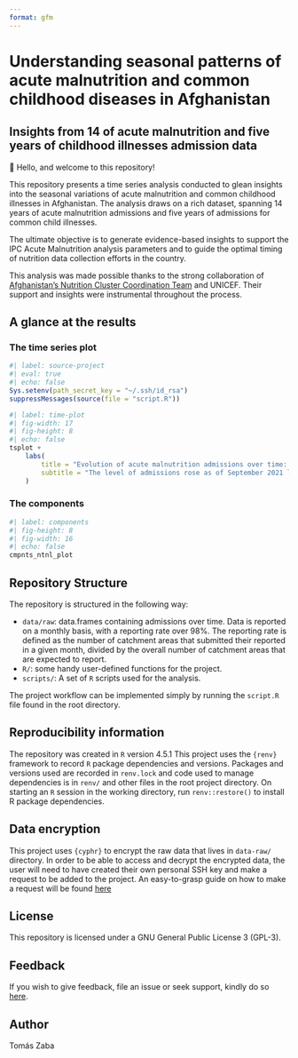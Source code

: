 ```yaml
---
format: gfm
---
```


# Understanding seasonal patterns of acute malnutrition and common childhood diseases in Afghanistan

## Insights from 14 of acute malnutrition and five years of childhood illnesses admission data
👋 Hello, and welcome to this repository!

This repository presents a time series analysis conducted to glean insights into the seasonal variations of acute malnutrition and common childhood illnesses in Afghanistan. The analysis draws on a rich dataset, spanning 14 years of acute malnutrition admissions and five years of admissions for common child illnesses. 

The ultimate objective is to generate evidence-based insights to support the IPC Acute Malnutrition analysis parameters and to guide the optimal timing of nutrition data collection efforts in the country.

::: {.callout-note}

This analysis was made possible thanks to the strong collaboration of [Afghanistan’s Nutrition Cluster Coordination Team](https://www.nutritioncluster.net/country/afghanistan) and UNICEF. Their support and insights were instrumental throughout the process. 

:::

## A glance at the results 
### The time series plot
```r
#| label: source-project
#| eval: true
#| echo: false
Sys.setenv(path_secret_key = "~/.ssh/id_rsa")
suppressMessages(source(file = "script.R"))
```
```r
#| label: time-plot
#| fig-width: 17
#| fig-height: 8
#| echo: false
tsplot +
    labs(
        title = "Evolution of acute malnutrition admissions over time: from January 2013 to December 2024",
        subtitle = "The level of admissions rose as of September 2021 like never seen before and remained high thereafter"
    )
```

### The components 

```r
#| label: components
#| fig-height: 8
#| fig-width: 16
#| echo: false
cmpnts_ntnl_plot
```

## Repository Structure
The repository is structured in the following way:

  + `data/raw`: data.frames containing admissions over time. Data is reported on a monthly basis, with a reporting rate over 98%. The reporting rate is defined as the number of catchment areas that submitted their reported in a given month, divided by the overall number of catchment areas that are expected to report. 
  + `R/`: some handy user-defined functions for the project.  
  + `scripts/`: A set of `R` scripts used for the analysis.

The project workflow can be implemented simply by running the `script.R` file found in the root directory.

## Reproducibility information
The repository was created in `R` version 4.5.1 This project uses the `{renv}` framework to record `R` package dependencies and versions. Packages and versions used are recorded in `renv.lock` and code used to manage dependencies is in `renv/` and other files in the root project directory. On starting an `R` session in the working directory, run `renv::restore()` to install R package dependencies.

## Data encryption  
This project uses `{cyphr}` to encrypt the raw data that lives in `data-raw/` directory. In order to be able to access and decrypt the encrypted data, the user will need to have created their own personal SSH key and make a request to be added to the project. An easy-to-grasp guide on how to make a request will be found [here](https://github.com/OxfordIHTM/cyphr-encryption-demonstration#)

## License
This repository is licensed under a GNU General Public License 3 (GPL-3).  

## Feedback
If you wish to give feedback, file an issue or seek support, kindly do so [here](https://github.com/nutimes/afg-amn-admit/issues).

## Author
Tomás Zaba
